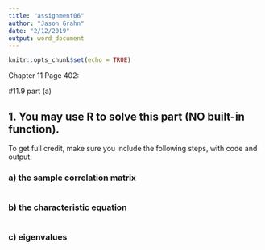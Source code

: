 ```yaml
---
title: "assignment06"
author: "Jason Grahn"
date: "2/12/2019"
output: word_document
---
```


```r
knitr::opts_chunk$set(echo = TRUE)
```

Chapter 11 Page 402: 

#11.9 part (a)

## 1. You may use R to solve this part (NO built-in function). 
To get full credit, make sure you include the following steps, with code and output:

### a)  the sample correlation matrix
```r

```

### b)  the characteristic equation
```r

```

### c) eigenvalues
```r

```